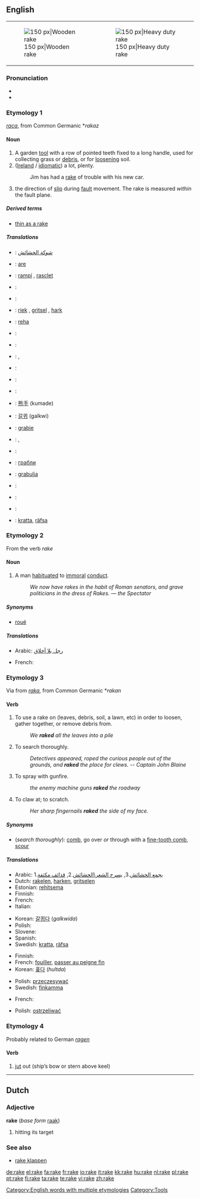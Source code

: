 {{wikipedia|dab=rake}}
==English==
{| style="float: right; clear:right;"
|[[Image:Wooden rake.jpg|thumb|right|150 px|Wooden rake]]
|[[Image:SoilRake.jpg|thumb|right|150 px|Heavy duty rake]]
|}

===Pronunciation===
* {{audio|en-us-rake.ogg|Audio (US)}}
* {{rhymes|eɪk}}

===Etymology 1===
{{etyl|ang}}  ''[[raca]]'', from Common Germanic *''rakaz''

====Noun====
{{en-noun}}

# A garden [[tool]] with a row of pointed teeth fixed to a long handle, used for collecting grass or [[debris]], or for [[loosen]]ing soil.
# ([[Ireland]] / [[idiomatic]]) a lot, plenty.
#: Jim has had a [[rake]] of trouble with his new car.
# {{Geology}} the direction of [[slip]] during [[fault]] movement. The rake is measured ''within'' the fault plane.

=====Derived terms=====
* [[thin as a rake]]

=====Translations=====
{{checktrans-top}}
* {{ttbc|Arabic}}: [[شوكة الحشائش]]
* {{ttbc|Basque}}: [[are]]
* {{ttbc|Catalan}}: [[rampí]] {{m}}, [[rasclet]] {{m}}
* {{ttbc|Croatian}}: {{t+|hr|grablje|f|p}}
* {{ttbc|Czech}}: {{t-|cs|hrábě|p}}
* {{ttbc|Dutch}}: [[riek]] {{m}}, [[gritsel]] {{m}}, [[hark#Dutch|hark]] {{m}}
* {{ttbc|Estonian}}: [[reha]]
* {{ttbc|Finnish}}: {{t+|fi|harava}}
* {{ttbc|French}}: {{t+|fr|râteau|m}}
* {{ttbc|German}}: {{t+|de|Rechen|m}}, {{t+|de|Harke|f}}
* {{ttbc|Greek}}: {{t+|el|τσουγκράνα|f|tr=tsougkrána|sc=Grek}}
* {{ttbc|Hungarian}}: {{t-|hu|gereblye}}
{{trans-mid}}
* {{ttbc|Italian}}: {{t+|it|rastrello|m}}
* {{ttbc|Japanese}}: [[熊手]] (kumade)
* {{ttbc|Korean}}: [[갈퀴]] (galkwi)
* {{ttbc|Polish}}: [[grabie]] {{p}}
* {{ttbc|Portuguese}}: {{t|pt|ancinho|m}}, {{t|pt|restelo|m}}
* {{ttbc|Romanian}}: {{t|ro|greblă|f}}
* {{ttbc|Russian}}: [[грабли]]
* {{ttbc|Serbian}}: [[grabulja]] {{f}}
* {{ttbc|Slovak}}: {{t-|sk|hrable}}
* {{ttbc|Slovene}}: {{t+|sl|grablje|f|p}}
* {{ttbc|Spanish}}: {{t+|es|rastrillo|m}}
* {{ttbc|Swedish}}: [[kratta]], [[räfsa]]
{{trans-bottom}}

===Etymology 2===
From the verb ''rake''

====Noun====
{{en-noun}}

# A man [[habituate]]d to [[immoral]] [[conduct]].
#: ''We now have rakes in the habit of Roman senators, and grave politicians in the dress of Rakes. &mdash; the Spectator''

=====Synonyms=====
* [[roué]]

=====Translations=====
{{trans-top}}
* Arabic: [[رجل بلا أخلاق]]
{{trans-mid}}
* French: {{t+|fr|roué|m}}
{{trans-bottom}}

===Etymology 3===
Via {{etyl|enm}} from {{etyl|non}} ''[[raka]]'', from Common Germanic *''rakan''

====Verb====
{{en-verb|rak|ing}}

# To use a rake on (leaves, debris, soil, a lawn, etc) in order to loosen, gather together, or remove debris from.
#: ''We '''raked''' all the leaves into a pile''
# To search thoroughly.
#: ''Detectives appeared, roped the curious people out of the grounds, and '''raked''' the place for clews.  -- Captain John Blaine''
# To spray with gunfire.
#: ''the enemy machine guns '''raked''' the roadway''
# To claw at; to scratch.
#: ''Her sharp fingernails '''raked''' the side of my face.''

=====Synonyms=====
* (''search thoroughly''): [[comb]], go over ''or'' through with a [[fine-tooth comb]], [[scour]]

=====Translations=====
{{trans-top|use a rake on}}
* Arabic: 1.[[يجمع الحشائش]].3, [[يسرح الشعر\الحشائش]].2, [[قذائف مكثفة]]
* Dutch: [[rakelen]], [[harken]], [[gritselen]]
* Estonian: [[rehitsema]]
* Finnish: {{t+|fi|haravoida}}
* French: {{t-|fr|râtisser}}
* Italian: {{t-|it|rastrellare}}
{{trans-mid}}
* Korean: [[갈퀴다]] (''galkwida'')
* Polish: {{t+|pl|grabić}}
* Slovene: {{t-|sl|grabiti}}
* Spanish: {{t-|es|rasurar}}
* Swedish: [[kratta]], [[räfsa]]
{{trans-bottom}}

{{trans-top|search thoroughly}}
* Finnish: {{t+|fi|haravoida}}
* French: [[fouiller]], [[passer au peigne fin]]
* Korean: [[훑다]] (''hultda'')
{{trans-mid}}
* Polish: [[przeczesywać]]
* Swedish: [[finkamma]]
{{trans-bottom}}

{{trans-top|spray with gunfire}}
* French: {{t+|fr|arroser}}
{{trans-mid}}
* Polish: [[ostrzeliwać]]
{{trans-bottom}}

===Etymology 4===
Probably related to German ''[[ragen]]''

====Verb====
{{en-verb|rak|ing}}

# [[jut]] out (ship’s bow or stern above keel)

[[Category:English words with multiple etymologies]]
[[Category:Tools]]

----

==Dutch==

===Adjective===
'''rake''' (''base form'' [[raak]])

# hitting its target

===See also===
* [[rake klappen]]

[[de:rake]]
[[el:rake]]
[[fa:rake]]
[[fr:rake]]
[[io:rake]]
[[it:rake]]
[[kk:rake]]
[[hu:rake]]
[[nl:rake]]
[[pl:rake]]
[[pt:rake]]
[[fi:rake]]
[[ta:rake]]
[[te:rake]]
[[vi:rake]]
[[zh:rake]]